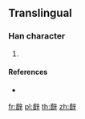 {{character info/new}}
==Translingual==

===Han character===
{{Han char|rn=160|rad=辛|as=09|sn=16|four=|canj=YRYTJ}}

# {{defn|Han|sort=辛09}}

====References====
* {{Han ref|kx=1252.041|hdz=64042.061|uh=8FAA|ud=36778}}

[[fr:辪]]
[[pl:辪]]
[[th:辪]]
[[zh:辪]]